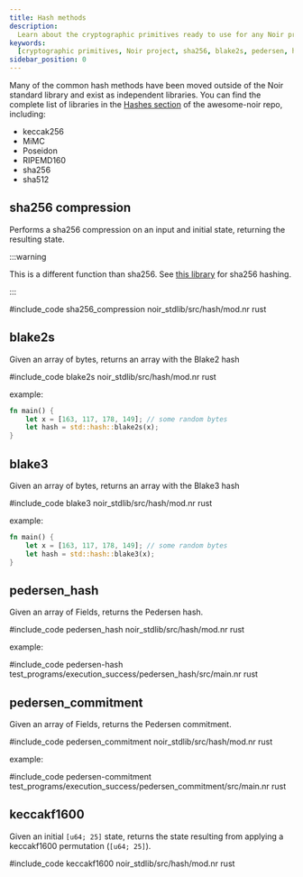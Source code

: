 ```yaml
---
title: Hash methods
description:
  Learn about the cryptographic primitives ready to use for any Noir project
keywords:
  [cryptographic primitives, Noir project, sha256, blake2s, pedersen, hash]
sidebar_position: 0
---
```



Many of the common hash methods have been moved outside of the Noir standard library and exist as independent libraries. 
You can find the complete list of libraries in the [Hashes section](https://github.com/noir-lang/awesome-noir?tab=readme-ov-file#hashes) 
of the awesome-noir repo, including:

- keccak256
- MiMC
- Poseidon
- RIPEMD160
- sha256
- sha512


## sha256 compression

Performs a sha256 compression on an input and initial state, returning the resulting state.

:::warning

This is a different function than sha256. See [this library](https://github.com/noir-lang/sha256) for sha256 hashing.

::: 

#include_code sha256_compression noir_stdlib/src/hash/mod.nr rust

<BlackBoxInfo to="../black_box_fns"/>

## blake2s

Given an array of bytes, returns an array with the Blake2 hash

#include_code blake2s noir_stdlib/src/hash/mod.nr rust

example:

```rust
fn main() {
    let x = [163, 117, 178, 149]; // some random bytes
    let hash = std::hash::blake2s(x);
}
```

<BlackBoxInfo to="../black_box_fns"/>

## blake3

Given an array of bytes, returns an array with the Blake3 hash

#include_code blake3 noir_stdlib/src/hash/mod.nr rust

example:

```rust
fn main() {
    let x = [163, 117, 178, 149]; // some random bytes
    let hash = std::hash::blake3(x);
}
```

<BlackBoxInfo to="../black_box_fns"/>

## pedersen_hash

Given an array of Fields, returns the Pedersen hash.

#include_code pedersen_hash noir_stdlib/src/hash/mod.nr rust

example:

#include_code pedersen-hash test_programs/execution_success/pedersen_hash/src/main.nr rust

<BlackBoxInfo to="../black_box_fns" />

## pedersen_commitment

Given an array of Fields, returns the Pedersen commitment.

#include_code pedersen_commitment noir_stdlib/src/hash/mod.nr rust

example:

#include_code pedersen-commitment test_programs/execution_success/pedersen_commitment/src/main.nr rust

<BlackBoxInfo to="../black_box_fns"/>

## keccakf1600

Given an initial `[u64; 25]` state, returns the state resulting from applying a keccakf1600 permutation (`[u64; 25]`).

#include_code keccakf1600 noir_stdlib/src/hash/mod.nr rust

<BlackBoxInfo to="../black_box_fns"/>

